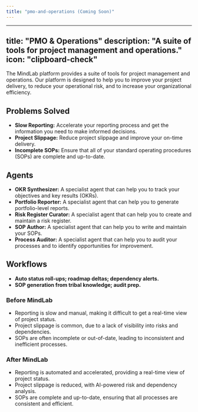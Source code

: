 ```yaml
---
title: "pmo-and-operations (Coming Soon)"
---
```

---
title: "PMO & Operations"
description: "A suite of tools for project management and operations."
icon: "clipboard-check"
---

The MindLab platform provides a suite of tools for project management and operations. Our platform is designed to help you to improve your project delivery, to reduce your operational risk, and to increase your organizational efficiency.

## Problems Solved

-   **Slow Reporting:** Accelerate your reporting process and get the information you need to make informed decisions.
-   **Project Slippage:** Reduce project slippage and improve your on-time delivery.
-   **Incomplete SOPs:** Ensure that all of your standard operating procedures (SOPs) are complete and up-to-date.

## Agents

-   **OKR Synthesizer:** A specialist agent that can help you to track your objectives and key results (OKRs).
-   **Portfolio Reporter:** A specialist agent that can help you to generate portfolio-level reports.
-   **Risk Register Curator:** A specialist agent that can help you to create and maintain a risk register.
-   **SOP Author:** A specialist agent that can help you to write and maintain your SOPs.
-   **Process Auditor:** A specialist agent that can help you to audit your processes and to identify opportunities for improvement.

## Workflows

-   **Auto status roll-ups; roadmap deltas; dependency alerts.**
-   **SOP generation from tribal knowledge; audit prep.**
### Before MindLab

-   Reporting is slow and manual, making it difficult to get a real-time view of project status.
-   Project slippage is common, due to a lack of visibility into risks and dependencies.
-   SOPs are often incomplete or out-of-date, leading to inconsistent and inefficient processes.

### After MindLab

-   Reporting is automated and accelerated, providing a real-time view of project status.
-   Project slippage is reduced, with AI-powered risk and dependency analysis.
-   SOPs are complete and up-to-date, ensuring that all processes are consistent and efficient.